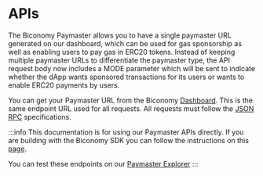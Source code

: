 # APIs

The Biconomy Paymaster allows you to have a single paymaster URL generated on our dashboard, which can be used for gas sponsorship as well as enabling users to pay gas in ERC20 tokens. 
Instead of keeping multiple paymaster URLs to differentiate the paymaster type, the API request body now includes a MODE parameter which will be sent to indicate whether the dApp wants sponsored transactions for its users or wants to enable ERC20 payments by users.

You can get your Paymaster URL from the Biconomy [Dashboard](https://dashboard.biconomy.io/). 
This is the same endpoint URL used for all requests. 
All requests must follow the [JSON RPC](https://www.jsonrpc.org/specification) specifications.

:::info
This documentation is for using our Paymaster APIs directly. 
If you are building with the Biconomy SDK you can follow the instructions on this [page](/smartAccountsV2/paymaster/methods).

You can test these endpoints on our [Paymaster Explorer](/smartAccountsV2/paymaster/api/explorer)
:::

